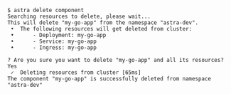 ```console
$ astra delete component
Searching resources to delete, please wait...
This will delete "my-go-app" from the namespace "astra-dev".
 •  The following resources will get deleted from cluster:
 •      - Deployment: my-go-app
 •      - Service: my-go-app
 •      - Ingress: my-go-app

? Are you sure you want to delete "my-go-app" and all its resources? Yes
 ✓  Deleting resources from cluster [65ms]
The component "my-go-app" is successfully deleted from namespace "astra-dev"


```
